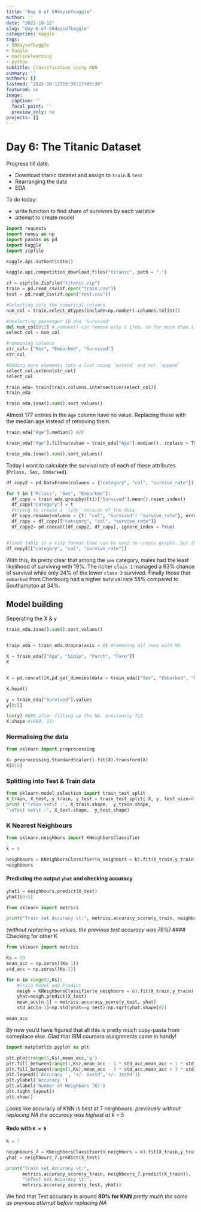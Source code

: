 ```yaml
---
title: "Day 6 of 50daysofkaggle"
author: ''
date: "2022-10-12"
slug: "day-6-of-50daysofkaggle"
categories: kaggle
tags:
- 50daysofkaggle
- kaggle
- machinelearning
- python
subtitle: Classification using KNN
summary: ''
authors: []
lastmod: "2022-10-12T15:38:17+05:30"
featured: no
image:
  caption: ''
  focal_point: ''
  preview_only: no
projects: []
---
```


# Day 6: The Titanic Dataset

Progress till date:

-   Download titanic dataset and assign to `train` & `test`
-   Rearranging the data
-   EDA

To do today:

-   write function to find share of survivors by each variable
-   attempt to create model

```python
import requests
import numpy as np
import pandas as pd
import kaggle 
import zipfile 

kaggle.api.authenticate()

kaggle.api.competition_download_files("titanic", path = ".")

zf = zipfile.ZipFile("titanic.zip")
train = pd.read_csv(zf.open("train.csv"))
test = pd.read_csv(zf.open("test.csv"))

#Selecting only the numerical columns
num_col = train.select_dtypes(include=np.number).columns.tolist()

#deslecting passenger ID and 'Survived' 
del num_col[0:2] #.remove() can remove only 1 item. so for more than 1, use for loop 
select_col = num_col

#remaining columns
str_col= ["Sex", "Embarked", "Survived"]
str_col

#Adding more elements into a list using `extend` and not `append`
select_col.extend(str_col)
select_col

train_eda= train[train.columns.intersection(select_col)]
train_eda

train_eda.isna().sum().sort_values()
```
Almost 177 entries in the `Age` column have no value. Replacing these with the median age instead of removing them. 

```python

train_eda["Age"].median() #28

train_eda["Age"].fillna(value = train_eda["Age"].median(), inplace = True)

train_eda.isna().sum().sort_values()

```



Today I want to calculate the survival rate of each of these attributes (`Pclass, Sex, Embarked`).

```python

df_copy2 = pd.DataFrame(columns = {"category", "col", "survive_rate"})

for t in ["Pclass", "Sex", "Embarked"]:
  df_copy = train_eda.groupby([t])["Survived"].mean().reset_index()
  df_copy["category"] = t
  #trying to create a `tidy` version of the data 
  df_copy.rename(columns = {t: "col", "Survived": "survive_rate"}, errors = "raise", inplace = True)
  df_copy = df_copy[["category", "col", "survive_rate"]]
  df_copy2= pd.concat([df_copy2, df_copy], ignore_index = True)


#final table in a tidy format that can be used to create graphs. but that i'm keeping for later
df_copy2[["category", "col", "survive_rate"]]
```

With this, its pretty clear that among the `sex` category, males had the least likelihood of surviving with 19%. The richer `class 1` managed a 63% chance of survival while only 24% of the lower `class 3` survived. Finally those that `embarked` from Cherbourg had a higher survival rate 55% compared to Southampton at 34%.


## Model building

Seperating the X & y

```python

train_eda.isna().sum().sort_values()


train_eda = train_eda.dropna(axis = 0) #removing all rows with NA

X = train_eda[["Age", "SibSp", "Parch", "Fare"]]
X


X = pd.concat([X,pd.get_dummies(data = train_eda[["Sex", "Embarked", "Pclass"]], columns = ["Sex", "Embarked", "Pclass"])], axis = 1)

X.head()

y = train_eda["Survived"].values
y[0:5]

len(y) #889 after filling up the NA. previously 712
X.shape #(889, 12)
```

### Normalising the data

```python
from sklearn import preprocessing

X= preprocessing.StandardScaler().fit(X).transform(X)
X[0:5]
```

### Splitting into Test & Train data

```python

from sklearn.model_selection import train_test_split
X_train, X_test, y_train, y_test = train_test_split( X, y, test_size=0.2, random_state=4)
print ('Train set\t :', X_train.shape,  y_train.shape,
'\nTest set\t :', X_test.shape,  y_test.shape)


```

### K Nearest Neighbours

```python

from sklearn.neighbors import KNeighborsClassifier

k = 4

neighbours = KNeighborsClassifier(n_neighbors = k).fit(X_train,y_train)
neighbours
```

#### Predicting the output `yhat` and checking accuracy

```python

yhat1 = neighbours.predict(X_test)
yhat1[0:5]
```

```python
from sklearn import metrics

print("Train set Accuracy \t:", metrics.accuracy_score(y_train, neighbours.predict(X_train)), "\nTest set Accuracy \t:", metrics.accuracy_score(y_test, yhat1))

```
*(without replacing `na` values, the previous test accuracy was 78%)*
#### Checking for other K

```python
from sklearn import metrics

Ks = 10
mean_acc = np.zeros((Ks-1))
std_acc = np.zeros((Ks-1))

for n in range(1,Ks):
    #Train Model and Predict  
    neigh = KNeighborsClassifier(n_neighbors = n).fit(X_train,y_train)
    yhat=neigh.predict(X_test)
    mean_acc[n-1] = metrics.accuracy_score(y_test, yhat)
    std_acc[n-1]=np.std(yhat==y_test)/np.sqrt(yhat.shape[0])

mean_acc
```

By now you'd have figured that all this is pretty much copy-pasta from someplace else. Glad that IBM coursera assignments came in handy!

```python
import matplotlib.pyplot as plt

plt.plot(range(1,Ks),mean_acc,'g')
plt.fill_between(range(1,Ks),mean_acc - 1 * std_acc,mean_acc + 1 * std_acc, alpha=0.10)
plt.fill_between(range(1,Ks),mean_acc - 3 * std_acc,mean_acc + 3 * std_acc, alpha=0.10,color="green")
plt.legend(('Accuracy ', '+/- 1xstd','+/- 3xstd'))
plt.ylabel('Accuracy ')
plt.xlabel('Number of Neighbors (K)')
plt.tight_layout()
plt.show()
```

Looks like accuracy of KNN is best at 7 neighbours.
*previously without replacing NA the accuracy was highest at k = 5*

#### Redo with `K = 5`

```python
k = 7

neighbours_7 = KNeighborsClassifier(n_neighbors = k).fit(X_train,y_train)
yhat = neighbours_7.predict(X_test)

print("Train set Accuracy \t:", 
      metrics.accuracy_score(y_train, neighbours_7.predict(X_train)),
      "\nTest set Accuracy \t:", 
      metrics.accuracy_score(y_test, yhat))
```
We find that Test accuracy is around **80% for KNN** 
*pretty much the same as previous attempt before replacing NA*